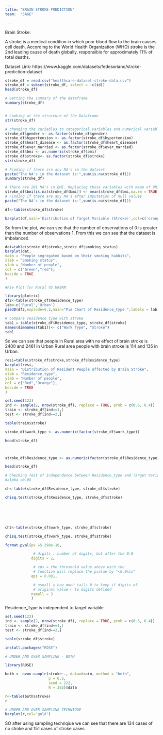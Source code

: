 ```yaml
---
title: "BRAIN STROKE PREDICTION"
team:  "SAGE"

---
```


Brain Stroke:

A stroke is a medical condition in which poor blood flow to the brain causes cell death. According to the World Health Organization (WHO) stroke is the 2nd leading cause of death globally, responsible for approximately 11% of total deaths.

Dataset Link: https://www.kaggle.com/datasets/fedesoriano/stroke-prediction-dataset


```r

stroke_df = read.csv("healthcare-dataset-stroke-data.csv")
stroke_df = subset(stroke_df, select = -c(id))
head(stroke_df)

# Getting the summary of the dataframe
summary(stroke_df)


# Looking at the structure of the Dataframe
str(stroke_df)

```
```r
# changing the variables to categorical variables and numerical variables
stroke_df$gender <- as.factor(stroke_df$gender)
stroke_df$hypertension <- as.factor(stroke_df$hypertension)
stroke_df$heart_disease <- as.factor(stroke_df$heart_disease)
stroke_df$ever_married <- as.factor(stroke_df$ever_married)
stroke_df$bmi <- as.numeric(stroke_df$bmi)
stroke_df$stroke<- as.factor(stroke_df$stroke)
str(stroke_df)

# Finding if there are any NA's in the dataset
paste("The NA's in the dataset is:",sum(is.na(stroke_df)))
summary(stroke_df)

```
```r
# There are 201 NA's in BMI. Replacing those variables with mean of BMI
stroke_df$bmi[is.na(stroke_df$bmi)] <- mean(stroke_df$bmi,na.rm = TRUE)
# Finding if there are any NA's after imputation of null values
paste("The NA's in the dataset is:",sum(is.na(stroke_df)))
```

```r

df<-table(stroke_df$stroke)

barplot(df,main='Distribution of Target Variable (Stroke)',col=c('orange','red'))


```

So from the plot, we can see that the number of observations of 0 is greater than the number of observations 1. From this we can see that the dataset is imbalanced.

```r
dat=table(stroke_df$stroke,stroke_df$smoking_status)
barplot(dat,
main = "People segregated based on their smoking habbits",
xlab = "Smoking status",
ylab = "Number of people",
col = c("Green","red"),
beside = TRUE
)

```





```r

#Pie Plot for Rural VS URBAN

library(plotrix)
df2<-table(stroke_df$Residence_type)
lab<-c('Rural','Urban')
pie3D(df2,explode=0.2,main="Pie Chart of Residence_type ",labels = lab)


```

```r

# Compare residence type with stroke 
tab1 = table(stroke_df$Residence_type, stroke_df$stroke)
names(dimnames(tab1))<- c("Work Type", "Stroke")
tab1
```

So we can see that people in Rural area with no effect of brain stroke is 2400 and 2461 in Urban
Rural area people with brain stroke is 114 and 135 in Urban.


```r

resi=table(stroke_df$stroke,stroke_df$Residence_type)
barplot(resi,
main = "Distribution of Resident People affected by Brain Stroke",
xlab = "Residence_type",
ylab = "Number of people",
col = c("Red","Orange"),
beside = TRUE
)

```


```r

set.seed(123)
ind <- sample(2, nrow(stroke_df), replace = TRUE, prob = c(0.6, 0.4))
train <- stroke_df[ind==1,]
test <- stroke_df[ind==2,]

table(train$stroke)


```
```r


stroke_df$work_type <- as.numeric(factor(stroke_df$work_type))

head(stroke_df)




```






```r


stroke_df$Residence_type <- as.numeric(factor(stroke_df$Residence_type))

head(stroke_df)


```
```r

# Checking Test of Independence between Residence_type and Target Variable Stroke
#alpha =0.05

ch<-table(stroke_df$Residence_type, stroke_df$stroke)  

chisq.test(stroke_df$Residence_type, stroke_df$stroke)






ch2<-table(stroke_df$work_type, stroke_df$stroke)  

chisq.test(stroke_df$work_type, stroke_df$stroke)

format.pval(pv =5.398e-10, 

             # digits : number of digits, but after the 0.0
            digits = 2, 

             # eps = the threshold value above wich the 
             # function will replace the pvalue by "<0.0xxx"
            eps = 0.001, 

             # nsmall = how much tails 0 to keep if digits of 
             # original value < to digits defined
            nsmall = 3
            )


```
Residence_Type is independent to target variable



```r


set.seed(123)
ind <- sample(2, nrow(stroke_df), replace = TRUE, prob = c(0.6, 0.4))
train <- stroke_df[ind==1,]
test <- stroke_df[ind==2,]

table(stroke_df$stroke)

```

```r
install.packages("ROSE")
```



```r
# UNDER AND OVER SAMPLING - BOTH

library(ROSE)

both <- ovun.sample(stroke~., data=train, method = "both",
                    p = 0.5,
                    seed = 222,
                    N = 285)$data

r<-table(both$stroke)
r

```


```r

# UNDER AND OVER SAMPLING TECHNIQUE
barplot(r,col='gold')


```
SO after using sampling technqiue we can see that there are 134 cases of no stroke and 151 cases of stroke cases.

